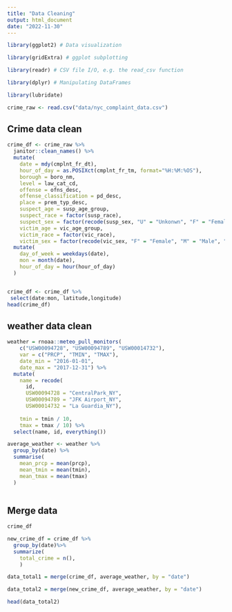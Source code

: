 ---
title: "Data Cleaning"
output: html_document
date: "2022-11-30"
---

```{r}
library(ggplot2) # Data visualization

library(gridExtra) # ggplot subplotting

library(readr) # CSV file I/O, e.g. the read_csv function

library(dplyr) # Manipulating DataFrames

library(lubridate)

crime_raw <- read.csv("data/nyc_complaint_data.csv")

```

## Crime data clean

```{r}
crime_df <- crime_raw %>%
  janitor::clean_names() %>%
  mutate(
    date = mdy(cmplnt_fr_dt),
    hour_of_day = as.POSIXct(cmplnt_fr_tm, format="%H:%M:%OS"),
    borough = boro_nm,
    level = law_cat_cd,
    offense = ofns_desc,
    offense_classification = pd_desc,
    place = prem_typ_desc,
    suspect_age = susp_age_group,
    suspect_race = factor(susp_race),
    suspect_sex = factor(recode(susp_sex, "U" = "Unkonwn", "F" = "Female", "M" = "Male")),
    victim_age = vic_age_group,
    victim_race = factor(vic_race),
    victim_sex = factor(recode(vic_sex, "F" = "Female", "M" = "Male", "D" = "Business/Organization", "E" = "PSNY/People of the State of New York"))) %>%
  mutate(
    day_of_week = weekdays(date),
    mon = month(date),
    hour_of_day = hour(hour_of_day)
  )


crime_df <- crime_df %>%
 select(date:mon, latitude,longitude)
head(crime_df)
```

 
## weather data clean
```{r}
weather = rnoaa::meteo_pull_monitors(
    c("USW00094728", "USW00094789", "USW00014732"),
    var = c("PRCP", "TMIN", "TMAX"), 
    date_min = "2016-01-01",
    date_max = "2017-12-31") %>%
  mutate(
    name = recode(
      id, 
      USW00094728 = "CentralPark_NY", 
      USW00094789 = "JFK Airport_NY",
      USW00014732 = "La Guardia_NY"),
    
    tmin = tmin / 10,
    tmax = tmax / 10) %>%
  select(name, id, everything())

average_weather <- weather %>% 
  group_by(date) %>%
  summarise(
    mean_prcp = mean(prcp),
    mean_tmin = mean(tmin),
    mean_tmax = mean(tmax)
  )
  

```

## Merge data
```{r}
crime_df

new_crime_df = crime_df %>%
  group_by(date)%>%
  summarize(
    total_crime = n(),
    ) 

data_total1 = merge(crime_df, average_weather, by = "date")

data_total2 = merge(new_crime_df, average_weather, by = "date")

head(data_total2)

 
  


```
  
